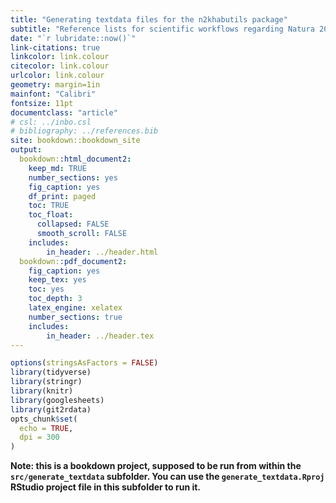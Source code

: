 ```yaml
---
title: "Generating textdata files for the n2khabutils package"
subtitle: "Reference lists for scientific workflows regarding Natura 2000 habitat in Flanders"
date: "`r lubridate::now()`"
link-citations: true
linkcolor: link.colour
citecolor: link.colour
urlcolor: link.colour
geometry: margin=1in
mainfont: "Calibri"
fontsize: 11pt
documentclass: "article"
# csl: ../inbo.csl
# bibliography: ../references.bib
site: bookdown::bookdown_site
output:
  bookdown::html_document2:
    keep_md: TRUE
    number_sections: yes
    fig_caption: yes
    df_print: paged
    toc: TRUE
    toc_float:
      collapsed: FALSE
      smooth_scroll: FALSE
    includes:
        in_header: ../header.html
  bookdown::pdf_document2:
    fig_caption: yes
    keep_tex: yes
    toc: yes
    toc_depth: 3
    latex_engine: xelatex
    number_sections: true
    includes:
        in_header: ../header.tex
---
```


```r
options(stringsAsFactors = FALSE)
library(tidyverse)
library(stringr)
library(knitr)
library(googlesheets)
library(git2rdata)
opts_chunk$set(
  echo = TRUE,
  dpi = 300
)
```

**Note: this is a bookdown project, supposed to be run from within the `src/generate_textdata` subfolder. You can use the `generate_textdata.Rproj` RStudio project file in this subfolder to run it.**





